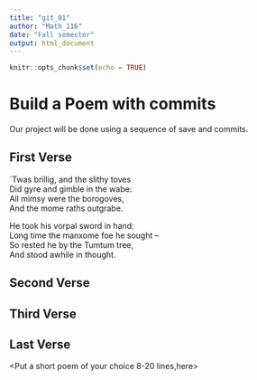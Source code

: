 ---
title: "git_01"
author: "Math_116"
date: "Fall semester"
output: html_document
---

```{r setup, include=FALSE}
knitr::opts_chunk$set(echo = TRUE)
```
# Build a Poem with commits
Our project will be done using a sequence of save and commits.

## First Verse 
 
`Twas brillig, and the slithy toves      
  Did gyre and gimble in the wabe:      
All mimsy were the borogoves,      
  And the mome raths outgrabe.     
  
  
He took his vorpal sword in hand:    
  Long time the manxome foe he sought --   
So rested he by the Tumtum tree,   
  And stood awhile in thought.    
  
## Second Verse
<Put the first two verses of The Road Not Taken by Robert Frost here>

## Third Verse
<Put the first two verses of The Walrus and the Carpenter here>

## Last Verse
<Put a short poem of your choice 8-20 lines,here>

